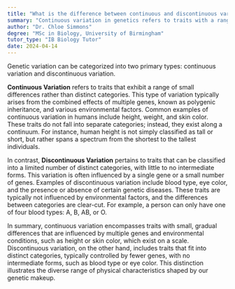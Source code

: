 ```yaml
---
title: "What is the difference between continuous and discontinuous variation in genetics?"
summary: "Continuous variation in genetics refers to traits with a range of small differences, while discontinuous variation refers to traits with distinct categories."
author: "Dr. Chloe Simmons"
degree: "MSc in Biology, University of Birmingham"
tutor_type: "IB Biology Tutor"
date: 2024-04-14
---
```


Genetic variation can be categorized into two primary types: continuous variation and discontinuous variation. 

**Continuous Variation** refers to traits that exhibit a range of small differences rather than distinct categories. This type of variation typically arises from the combined effects of multiple genes, known as polygenic inheritance, and various environmental factors. Common examples of continuous variation in humans include height, weight, and skin color. These traits do not fall into separate categories; instead, they exist along a continuum. For instance, human height is not simply classified as tall or short, but rather spans a spectrum from the shortest to the tallest individuals.

In contrast, **Discontinuous Variation** pertains to traits that can be classified into a limited number of distinct categories, with little to no intermediate forms. This variation is often influenced by a single gene or a small number of genes. Examples of discontinuous variation include blood type, eye color, and the presence or absence of certain genetic diseases. These traits are typically not influenced by environmental factors, and the differences between categories are clear-cut. For example, a person can only have one of four blood types: A, B, AB, or O.

In summary, continuous variation encompasses traits with small, gradual differences that are influenced by multiple genes and environmental conditions, such as height or skin color, which exist on a scale. Discontinuous variation, on the other hand, includes traits that fit into distinct categories, typically controlled by fewer genes, with no intermediate forms, such as blood type or eye color. This distinction illustrates the diverse range of physical characteristics shaped by our genetic makeup.
    